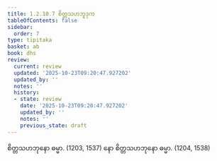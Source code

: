 ```yaml
---
title: 1.2.10.7 စိတ္တသဟဘူဒုက
tableOfContents: false
sidebar:
  order: 7
type: tipitaka
basket: ab
book: dhs
review:
  current: review
  updated: '2025-10-23T09:20:47.927202'
  updated_by: ''
  notes: ''
  history:
  - state: review
    date: '2025-10-23T09:20:47.927202'
    updated_by: ''
    notes: ''
    previous_state: draft
---
```



<ReviewStatus review={frontmatter.review} showDetails={true} />

<HypothesisAnnotation frontmatter={frontmatter} />

<DynamicBreadcrumb />

<Division number="83" book="dhs" e="ch" v="29" p="12">

<Paragraph number="198" book="dhs">
စိတ္တသဟဘုနော ဓမ္မာ. (<Emphasis>1203, 1537</Emphasis>)
</Paragraph>

<Paragraph number="199" book="dhs">
နော စိတ္တသဟဘုနော ဓမ္မာ. (<Emphasis>1204, 1538</Emphasis>)
</Paragraph>
</Division>